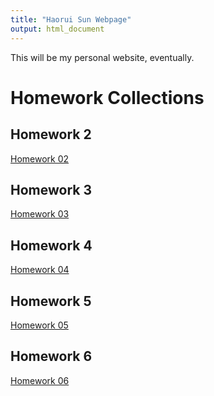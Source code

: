 ```yaml
---
title: "Haorui Sun Webpage"
output: html_document
---
```



This will be my personal website, eventually. 

# Homework Collections

## Homework 2
[Homework 02](Homework_02.html)

## Homework 3
[Homework 03](homework_3.html)

## Homework 4
[Homework 04](homework4.html)

## Homework 5
[Homework 05](homework5.html)

## Homework 6
[Homework 06](homework6.html)
